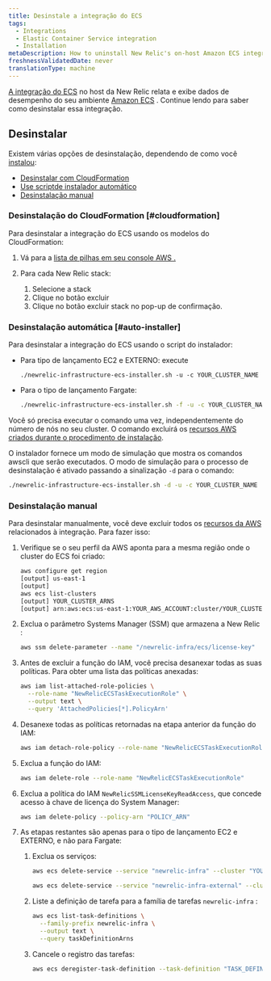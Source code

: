 ```yaml
---
title: Desinstale a integração do ECS
tags:
  - Integrations
  - Elastic Container Service integration
  - Installation
metaDescription: How to uninstall New Relic's on-host Amazon ECS integration.
freshnessValidatedDate: never
translationType: machine
---
```


[A integração do ECS](/docs/introduction-amazon-ecs-integration) no host da New Relic relata e exibe dados de desempenho do seu ambiente [Amazon ECS](https://docs.aws.amazon.com/ecs/index.html) . Continue lendo para saber como desinstalar essa integração.

## Desinstalar

Existem várias opções de desinstalação, dependendo de como você [instalou](/docs/install-ecs-integration#install-ec2):

* [Desinstalar com CloudFormation](#cloudformation)
* [Use scriptde instalador automático](#auto-installer)
* [Desinstalação manual](#manual-uninstall)

### Desinstalação do CloudFormation [#cloudformation]

Para desinstalar a integração do ECS usando os modelos do CloudFormation:

1. Vá para a [lista de pilhas em seu console AWS .](https://console.aws.amazon.com/cloudformation/home?#/stacks?filteringText=&filteringStatus=active&viewNested=true&hideStacks=false)

2. Para cada New Relic stack:

   1. Selecione a stack
   2. Clique no botão excluir
   3. Clique no botão excluir stack no pop-up de confirmação.

### Desinstalação automática [#auto-installer]

Para desinstalar a integração do ECS usando o script do instalador:

* Para tipo de lançamento EC2 e EXTERNO: execute

  ```ah
  ./newrelic-infrastructure-ecs-installer.sh -u -c YOUR_CLUSTER_NAME
  ```

* Para o tipo de lançamento Fargate:

  ```sh
  ./newrelic-infrastructure-ecs-installer.sh -f -u -c YOUR_CLUSTER_NAME
  ```

Você só precisa executar o comando uma vez, independentemente do número de nós no seu cluster. O comando excluirá os [recursos AWS criados durante o procedimento de instalação](/docs/install-ecs-integration#aws-resources).

O instalador fornece um modo de simulação que mostra os comandos awscli que serão executados. O modo de simulação para o processo de desinstalação é ativado passando a sinalização `-d` para o comando:

```sh
./newrelic-infrastructure-ecs-installer.sh -d -u -c YOUR_CLUSTER_NAME
```

### Desinstalação manual

Para desinstalar manualmente, você deve excluir todos os [recursos da AWS](/docs/install-ecs-integration#aws-resources) relacionados à integração. Para fazer isso:

1. Verifique se o seu perfil da AWS aponta para a mesma região onde o cluster do ECS foi criado:

   ```sh
   aws configure get region
   [output] us-east-1
   [output] 
   aws ecs list-clusters
   [output] YOUR_CLUSTER_ARNS	
   [output] arn:aws:ecs:us-east-1:YOUR_AWS_ACCOUNT:cluster/YOUR_CLUSTER
   ```

2. Exclua o parâmetro Systems Manager (SSM) que armazena a New Relic <InlinePopover type="licenseKey"/>:

   ```sh
   aws ssm delete-parameter --name "/newrelic-infra/ecs/license-key"
   ```

3. Antes de excluir a função do IAM, você precisa desanexar todas as suas políticas. Para obter uma lista das políticas anexadas:

   ```sh
   aws iam list-attached-role-policies \
     --role-name "NewRelicECSTaskExecutionRole" \
     --output text \
     --query 'AttachedPolicies[*].PolicyArn'
   ```

4. Desanexe todas as políticas retornadas na etapa anterior da função do IAM:

   ```sh
   aws iam detach-role-policy --role-name "NewRelicECSTaskExecutionRole" --policy-arn "POLICY_ARN"
   ```

5. Exclua a função do IAM:

   ```sh
   aws iam delete-role --role-name "NewRelicECSTaskExecutionRole"
   ```

6. Exclua a política do IAM `NewRelicSSMLicenseKeyReadAccess`, que concede acesso à chave de licença do System Manager:

   ```sh
   aws iam delete-policy --policy-arn "POLICY_ARN"
   ```

7. As etapas restantes são apenas para o tipo de lançamento EC2 e EXTERNO, e não para Fargate:

   1. Exclua os serviços:

      ```sh
      aws ecs delete-service --service "newrelic-infra" --cluster "YOUR_CLUSTER_NAME"
      ```

      ```sh
      aws ecs delete-service --service "newrelic-infra-external" --cluster "YOUR_CLUSTER_NAME"
      ```

   2. Liste a definição de tarefa para a família de tarefas `newrelic-infra` :

      ```sh
      aws ecs list-task-definitions \
        --family-prefix newrelic-infra \
        --output text \
        --query taskDefinitionArns
      ```

   3. Cancele o registro das tarefas:

      ```sh
      aws ecs deregister-task-definition --task-definition "TASK_DEFINITION_ARN"
      ```

